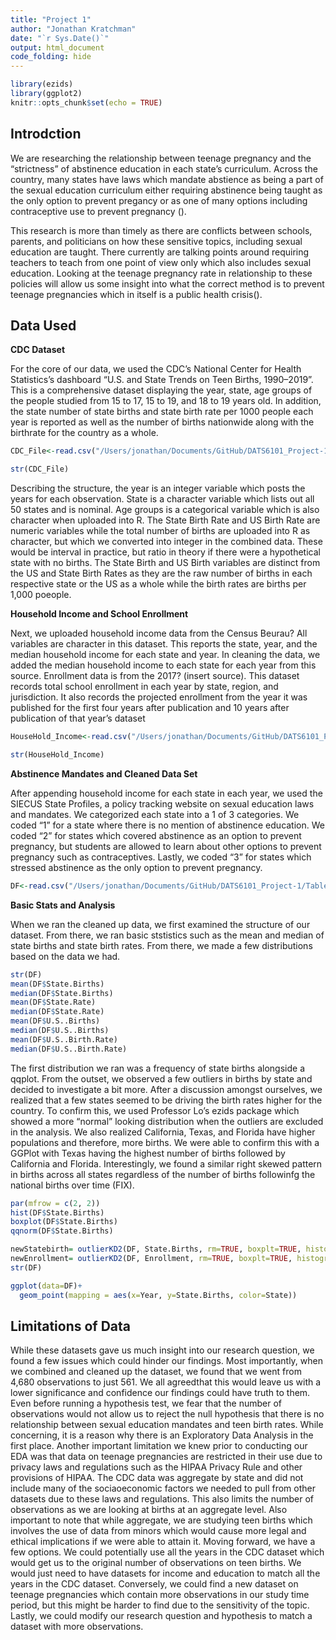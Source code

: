 ```yaml
---
title: "Project 1"
author: "Jonathan Kratchman"
date: "`r Sys.Date()`"
output: html_document
code_folding: hide
---
```


```r
library(ezids)
library(ggplot2)
knitr::opts_chunk$set(echo = TRUE)
```

## Introdction

  We are researching the relationship between teenage pregnancy and the "strictness" of abstinence education in each state's curriculum. Across the country, many states have laws which mandate abstience as being a part of the sexual education curriculum either requiring abstinence being taught as the only option to prevent pregancy or as one of many options including contraceptive use to prevent pregnancy ().
  
  This research is more than timely as there are conflicts between schools, parents, and politicians on how these sensitive topics, including sexual education are taught. There currently are talking points around requiring teachers to teach from one point of view only which also includes sexual education. Looking at the teenage pregnancy rate in relationship to these policies will allow us some insight into what the correct method is to prevent teenage pregnancies which in itself is a public health crisis().
  
## Data Used
**CDC Dataset**

  For the core of our data, we used the CDC's National Center for Health Statistics's dashboard "U.S. and State Trends on Teen Births, 1990–2019". This is a comprehensive dataset displaying the year, state, age groups of the people studied from 15 to 17, 15 to 19, and 18 to 19 years old. In addition, the state number of state births and state birth rate per 1000 people each year is reported as well as the number of births nationwide along with the birthrate for the country as a whole. 
  
  
```r
CDC_File<-read.csv("/Users/jonathan/Documents/GitHub/DATS6101_Project-1/Tables/NCHS_-_U.S._and_State_Trends_on_Teen_Births.csv")

str(CDC_File)
```
 
  Describing the structure, the year is an integer variable which posts the years for each observation. State is a character variable which lists out all 50 states and is nominal. Age groups is a categorical variable which is also character when uploaded into R. The State Birth Rate and US Birth Rate are numeric variables while the total number of births are uploaded into R as character, but which we converted into integer in the combined data. These would be interval in practice, but ratio in theory if there were a hypothetical state with no births. The State Birth and US Birth variables are distinct from the US and State Birth Rates as they are the raw number of births in each respective state or the US as a whole while the birth rates are births per 1,000 poeople. 

**Household Income and School Enrollment**
  
  Next, we uploaded household income data from the Census Beurau? All variables are character in this dataset. This reports the state, year, and the median household income for each state and year. In cleaning the data, we added the median household income to each state for each year from this source. Enrollment data is from the 2017? (insert source). This dataset records total school enrollment in each year by state, region, and jurisdiction. It also records the projected enrollment from the year it was published for the first four years after publication and 10 years after publication of that year's dataset

```r
HouseHold_Income<-read.csv("/Users/jonathan/Documents/GitHub/DATS6101_Project-1/Tables/Median_Household_Income-h08.csv")

str(HouseHold_Income)
```

**Abstinence Mandates and Cleaned Data Set**

  After appending household income for each state in each year, we used the SIECUS State Profiles, a policy tracking website on sexual education laws and mandates. We categorized each state into a 1 of 3 categories. We coded "1" for a state where there is no mention of abstinence education. We coded "2" for states which covered abstinence as an option to prevent pregnancy, but students are allowed to learn about other options to prevent pregnancy such as contraceptives. Lastly, we coded "3" for states which stressed abstinence as the only option to prevent pregnancy.

```r
DF<-read.csv("/Users/jonathan/Documents/GitHub/DATS6101_Project-1/Tables/Project1_data_clean.csv")
```


**Basic Stats and Analysis**

  When we ran the cleaned up data, we first examined the structure of our dataset. From there, we ran basic ststistics such as the mean and median of state births and state birth rates. From there, we made a few distributions based on the data we had. 
  
```r
str(DF)
mean(DF$State.Births)
median(DF$State.Births)
mean(DF$State.Rate)
median(DF$State.Rate)
mean(DF$U.S..Births)
median(DF$U.S..Births)
mean(DF$U.S..Birth.Rate)
median(DF$U.S..Birth.Rate)
```

The first distribution we ran was a frequency of state births alongside a qqplot. From the outset, we observed a few outliers in births by state and decided to investigate a bit more. After a discussion amongst ourselves, we realized that a few states seemed to be driving the birth rates higher for the country. To confirm this, we used Professor Lo's ezids package which showed a more "normal" looking distribution when the outliers are excluded in the analysis. We also realized California, Texas, and Florida have higher populations and therefore, more births. We were able to confirm this with a GGPlot with Texas having the highest number of births followed by California and Florida. Interestingly, we found a similar right skewed pattern in births across all states regardless of the number of births followinfg the national births over time (FIX). 




```r
par(mfrow = c(2, 2))
hist(DF$State.Births)
boxplot(DF$State.Births)
qqnorm(DF$State.Births)

newStatebirth= outlierKD2(DF, State.Births, rm=TRUE, boxplt=TRUE, histogram=TRUE, qqplt=TRUE)
newEnrollment= outlierKD2(DF, Enrollment, rm=TRUE, boxplt=TRUE, histogram=TRUE, qqplt=TRUE)
str(DF)

ggplot(data=DF)+
  geom_point(mapping = aes(x=Year, y=State.Births, color=State))
```

## Limitations of Data

  While these datasets gave us much insight into our research question, we found a few issues which could hinder our findings. Most importantly, when we combined and cleaned up the dataset, we found that we went from 4,680 observations to just 561. We all agreedthat this would leave us with a lower significance and confidence our findings could have truth to them. Even before running a hypothesis test, we fear that the number of observations would not allow us to reject the null hypothesis that there is no relationship between sexual education mandates and teen birth rates. While concerning, it is a reason why there is an Exploratory Data Analysis in the first place. 
  Another important limitation we knew prior to conducting our EDA was that data on teenage pregnancies are restricted in their use due to privacy laws and regulations such as the HIPAA Privacy Rule and other provisions of HIPAA. The CDC data was aggregate by state and did not include many of the sociaoeconomic factors we needed to pull from other datasets due to these laws and regulations. This also limits the number of observations as we are looking at births at an aggregate level. Also important to note that while aggregate, we are studying teen births which involves the use of data from minors which would cause more legal and ethical implications if we were able to attain it. 
  Moving forward, we have a few options. We could potentially use all the years in the CDC dataset which would get us to the original number of observations on teen births. We would just need to have datasets for income and education to match all the years in the CDC dataset. Conversely, we could find a new dataset on teenage pregnancies which contain more observations in our study time period, but this might be harder to find due to the sensitivity of the topic. Lastly, we could modify our research question and hypothesis to match a dataset with more observations.